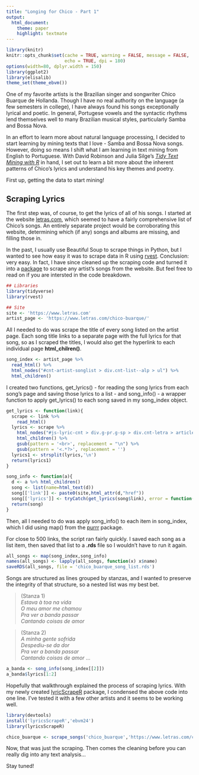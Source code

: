 ```yaml
---
title: "Longing for Chico - Part 1"
output:
  html_document:
    theme: paper
    highlight: textmate
---
```


```r
library(knitr)
knitr::opts_chunk$set(cache = TRUE, warning = FALSE, message = FALSE, 
                      echo = TRUE, dpi = 180)
options(width=80, dplyr.width = 150)
library(ggplot2)
library(elisalib)
theme_set(theme_ebvm())
```

One of my favorite artists is the Brazilian singer and songwriter Chico Buarque de Hollanda.  Though I have no real authority on the language (a few semesters in college), I have always found his songs exceptionally lyrical and poetic.  In general, Portugese vowels and the syntactic rhythms lend themselves well to many Brazilian musical styles, particularly Samba and Bossa Nova.

In an effort to learn more about natural language processing, I decided to start learning by mining texts that I love - Samba and Bossa Nova songs.  However, doing so means I shift what I am learning in text mining from English to Portuguese.  With David Robinson and Julia Silge's [*Tidy Text Mining with R*](http://tidytextmining.com/) in hand, I set out to learn a bit more about the inherent patterns of Chico's lyrics and understand his key themes and poetry.

First up, getting the data to start mining!

## Scraping Lyrics

The first step was, of course, to get the lyrics of all of his songs.  I started at the website [letras.com](https://www.letras.com), which seemed to have a fairly comprehensive list of Chico's songs.  An entirely separate project would be corroborating this website, determining which (if any) songs and albums are missing, and filling those in. 

In the past, I usually use Beautiful Soup to scrape things in Python, but I wanted to see how easy it was to scrape data in R using [rvest](https://github.com/hadley/rvest).  Conclusion: very easy.  In fact, I have since cleaned up the scraping code and turned it into a [package](http://github.com/ebvm24/lyricsScrapeR) to scrape any artist's songs from the website.  But feel free to read on if you are intersted in the code breakdown.

```r
## Libraries
library(tidyverse)
library(rvest)

## Site
site <- 'https://www.letras.com'
artist_page <- 'https://www.letras.com/chico-buarque/'
```

All I needed to do was scrape the title of every song listed on the artist page.  Each song title links to a separate page with the full lyrics for that song, so as I scraped the titles, I would also get the hyperlink to each individual page **html_chilren()**.

```r
song_index <- artist_page %>%
  read_html() %>%
  html_nodes("#cnt-artist-songlist > div.cnt-list--alp > ul") %>%
  html_children()
```

I created two functions, get_lyrics() - for reading the song lyrics from each song's page and saving those lyrics to a list - and song_info() - a wrapper function to apply get_lyrics() to each song saved in my song_index object.


```r
get_lyrics <- function(link){
  scrape <- link %>% 
    read_html()
  lyrics <- scrape %>%
    html_nodes("#js-lyric-cnt > div.g-pr.g-sp > div.cnt-letra > article") %>%
    html_children() %>%
    gsub(pattern = '<br>', replacement = "\n") %>%
    gsub(pattern = '<.*?>', replacement = '')
  lyrics1 <- strsplit(lyrics,'\n')
  return(lyrics1)
}

song_info <- function(a){
  d <- a %>% html_children()
  song <- list(name=html_text(d))
  song[['link']] <- paste0(site,html_attr(d,"href"))
  song[['lyrics']] <- tryCatch(get_lyrics(song$link), error = function(e) e)
  return(song)
}
```


Then, all I needed to do was apply song_info() to each item in song_index, which I did using map() from the [purrr](https://github.com/tidyverse/purrr) package.

For close to 500 links, the script ran fairly quickly.  I saved each song as a list item, then saved that list to a **.rds** file so I wouldn't have to run it again. 

```r
all_songs <- map(song_index,song_info)
names(all_songs) <- lapply(all_songs, function(x) x$name)
saveRDS(all_songs, file = 'chico_buarque_song_list.rds')
`````

Songs are structured as lines grouped by stanzas, and I wanted to preserve the integrity of that structure, so a nested list was my best bet.

>(Stanza 1)   
*Estava à toa na vida*  
*O meu amor me chamou*  
*Pra ver a banda passar*  
*Cantando coisas de amor*  

>(Stanza 2)  
*A minha gente sofrida*  
*Despediu-se da dor*  
*Pra ver a banda passar*  
*Cantando coisas de amor*
...

```r
a_banda <- song_info(song_index[[2]])
a_banda$lyrics[1:2]
`````

Hopefully that walkthrough explained the process of scraping lyrics.  With my newly created [lyricScrapeR](https://github.com/ebvm24/lyricsScrapeR.R) package, I condensed the above code into one line.  I've tested it with a few other artists and it seems to be working well.

```r
library(devtools)
install('lyricsScrapeR','ebvm24')
library(lyricsScrapeR)

chico_buarque <- scrape_songs('chico_buarque','https://www.letras.com/chico-buarque/', write_rds=T)

`````

Now, that was just the scraping.  Then comes the cleaning before you can really dig into any text analysis...

Stay tuned!



